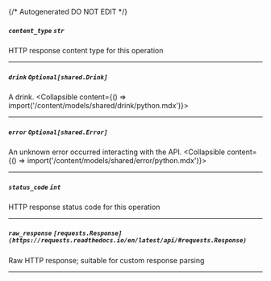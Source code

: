 {/* Autogenerated DO NOT EDIT  */}

##### `content_type` *`str`*
HTTP response content type for this operation

---
##### `drink` *`Optional[shared.Drink]`*
A drink.
<Collapsible content={() => import('/content/models/shared/drink/python.mdx')}>
</Collapsible>

---
##### `error` *`Optional[shared.Error]`*
An unknown error occurred interacting with the API.
<Collapsible content={() => import('/content/models/shared/error/python.mdx')}>
</Collapsible>

---
##### `status_code` *`int`*
HTTP response status code for this operation

---
##### `raw_response` *`[requests.Response](https://requests.readthedocs.io/en/latest/api/#requests.Response)`*
Raw HTTP response; suitable for custom response parsing

---
